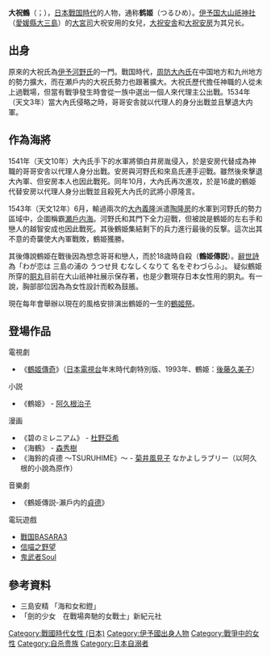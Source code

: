{{Expand Japanese|鶴姫 (大三島)|time=2019-10-12T03:11:56+00:00}}
'''大祝鶴'''（{{jpn|j=大祝 鶴|hg=おおほうり つる|rm=Ôhôri Tsuru}}；{{bd|1526年||1543年||}}），[[日本|日本]][[戰国時代_(日本)|戰国時代]]的人物，通称'''鹤姬'''（つるひめ）。[[伊予国|伊予国]][[大山祇神社|大山祇神社]]（[[愛媛縣|愛媛縣]][[大三島|大三島]]）的[[大宮司|大宮司]]大祝安用的女兒，[[大祝安舎|大祝安舎]]和[[大祝安房|大祝安房]]为其兄长。

== 出身 ==
原來的大祝氏為[[河野氏|伊予河野氏]]的一門。戰国時代，[[大內氏|周防大內氏]]在中国地方和九州地方的勢力擴大，而在瀬戶内的大祝氏勢力也跟著擴大。大祝氏歷代擔任神職的人從未上過戰場，但當有戰爭發生時會從一族中選出一個人來代理主公出戰。1534年（天文3年）當大內氏侵略之時，哥哥安舎就以代理人的身分出戰並且擊退大内軍。

== 作為海將 ==
1541年（天文10年）大內氏手下的水軍將領白井房胤侵入，於是安房代替成為神職的哥哥安舎以代理人身分出戰。安房與河野氏和來島氏連手迎戰。雖然後來擊退大內軍、但安房本人也因此戰死。同年10月，大內氏再次進攻，於是16歲的鶴姫代替安房以代理人身分出戰並且殺死大內氏的武將小原隆言。

1543年（天文12年）6月，輸過兩次的[[大內義隆|大內義隆]]派遣[[陶隆房|陶隆房]]的水軍到河野氏的勢力區域中，企圖稱霸[[瀬戶内海|瀬戶内海]]。河野氏和其門下全力迎戰，但被說是鶴姫的左右手和戀人的越智安成也因此戰死。其後鶴姫集結剩下的兵力進行最後的反撃。這次出其不意的奇襲使大內軍戰敗，鶴姫獲勝。

其後傳說鶴姫在戰後因為想念哥哥和戀人，而於18歳時自殺（'''鶴姫傳説'''）。[[辭世詩|辭世詩]]為「わが恋は 三島の浦の うつせ貝 むなしくなりて 名をぞわづらふ」。
疑似鶴姫所穿的[[胴丸|胴丸]]目前在大山祇神社展示保存著，也是少數現存日本女性用的胴丸。有一說，胸部部位因為為女性設計而較為鼓脹。

現在每年會舉辦以現在的風格安排演出鶴姫的一生的[[鶴姬祭|鶴姬祭]]。

==登場作品 == 
;電視劇
*《[[鶴姬傳奇|鶴姬傳奇]]》（[[日本電視台|日本電視台]]年末時代劇特別版、1993年、鶴姫：[[後藤久美子|後藤久美子]]）

;小説
*《鶴姫》 - [[阿久根治子|阿久根治子]]

;漫画
*《碧のミレニアム》 - [[杜野亞希|杜野亞希]] 
*《海鶴》 - [[森秀樹|森秀樹]] 
*《海鈴的貞德 ～TSURUHIME》～ - [[菊井風見子|菊井風見子]] なかよしラブリー（以阿久根的小說為原作）

;音樂劇
*《鶴姫傳説-瀨戶内的[[貞德|貞德]]》

;電玩遊戲
*[[戰國BASARA|戰国BASARA3]]
*[[信喵之野望|信喵之野望]]
*[[鬼武者Soul|鬼武者Soul]]

== 參考資料 ==
*三島安精 「海和女和鐙」
*「劍的少女　在戰場奔馳的女戰士」新紀元社

[[Category:戰國時代女性_(日本)|Category:戰國時代女性 (日本)]]
[[Category:伊予國出身人物|Category:伊予國出身人物]]
[[Category:戰爭中的女性|Category:戰爭中的女性]]
[[Category:自杀贵族|Category:自杀贵族]]
[[Category:日本自溺者|Category:日本自溺者]]